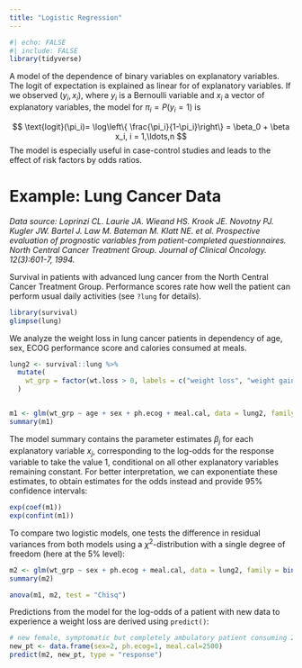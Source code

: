 ---
title: "Logistic Regression"
---

```{r}
#| echo: FALSE
#| include: FALSE
library(tidyverse)
```

A model of the dependence of binary variables on explanatory variables. The logit of expectation is explained as linear for of explanatory variables. If we observed $(y_i, x_i),$ where $y_i$ is a Bernoulli variable and $x_i$ a vector of explanatory variables, the model for $\pi_i = P(y_i=1)$ is

$$
\text{logit}(\pi_i)= \log\left\{ \frac{\pi_i}{1-\pi_i}\right\} = \beta_0 + \beta x_i, i = 1,\ldots,n 
$$ The model is especially useful in case-control studies and leads to the effect of risk factors by odds ratios.

# Example: Lung Cancer Data

*Data source: Loprinzi CL. Laurie JA. Wieand HS. Krook JE. Novotny PJ. Kugler JW. Bartel J. Law M. Bateman M. Klatt NE. et al. Prospective evaluation of prognostic variables from patient-completed questionnaires. North Central Cancer Treatment Group. Journal of Clinical Oncology. 12(3):601-7, 1994.*

Survival in patients with advanced lung cancer from the North Central Cancer Treatment Group. Performance scores rate how well the patient can perform usual daily activities (see `?lung` for details).

```{r}
library(survival) 
glimpse(lung)
```

We analyze the weight loss in lung cancer patients in dependency of age, sex, ECOG performance score and calories consumed at meals.

```{r}
lung2 <- survival::lung %>% 
  mutate(
    wt_grp = factor(wt.loss > 0, labels = c("weight loss", "weight gain"))
  ) 


m1 <- glm(wt_grp ~ age + sex + ph.ecog + meal.cal, data = lung2, family = binomial(link="logit"))
summary(m1)
```

The model summary contains the parameter estimates $\beta_j$ for each explanatory variable $x_j$, corresponding to the log-odds for the response variable to take the value $1$, conditional on all other explanatory variables remaining constant. For better interpretation, we can exponentiate these estimates, to obtain estimates for the odds instead and provide $95$% confidence intervals:

```{r}
exp(coef(m1))
exp(confint(m1))
```

To compare two logistic models, one tests the difference in residual variances from both models using a $\chi^2$-distribution with a single degree of freedom (here at the $5$% level):

```{r}
m2 <- glm(wt_grp ~ sex + ph.ecog + meal.cal, data = lung2, family = binomial(link="logit"))
summary(m2)

anova(m1, m2, test = "Chisq")
```

Predictions from the model for the log-odds of a patient with new data to experience a weight loss are derived using `predict()`:

```{r}
# new female, symptomatic but completely ambulatory patient consuming 2500 calories
new_pt <- data.frame(sex=2, ph.ecog=1, meal.cal=2500)
predict(m2, new_pt, type = "response")
```

